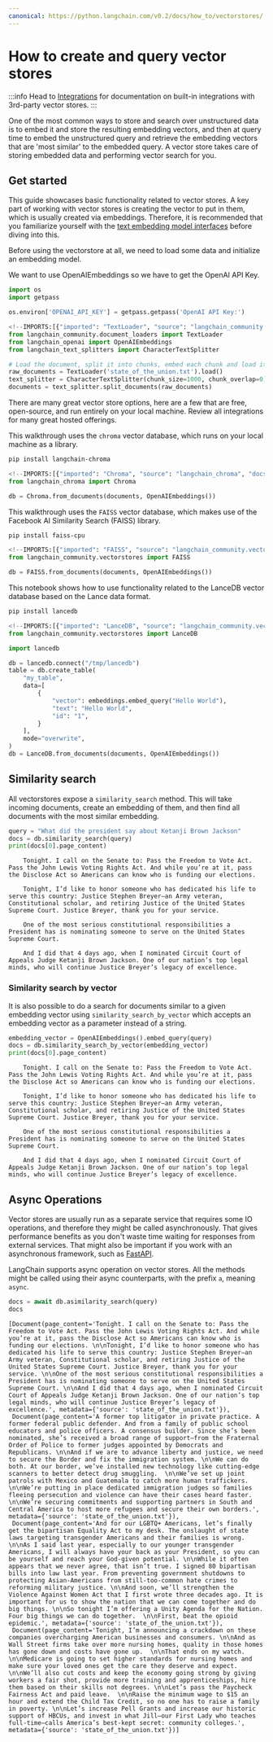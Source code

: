 ```yaml
---
canonical: https://python.langchain.com/v0.2/docs/how_to/vectorstores/
---
```


# How to create and query vector stores

:::info
Head to [Integrations](/docs/integrations/vectorstores/) for documentation on built-in integrations with 3rd-party vector stores.
:::

One of the most common ways to store and search over unstructured data is to embed it and store the resulting embedding
vectors, and then at query time to embed the unstructured query and retrieve the embedding vectors that are
'most similar' to the embedded query. A vector store takes care of storing embedded data and performing vector search
for you.

## Get started

This guide showcases basic functionality related to vector stores. A key part of working with vector stores is creating the vector to put in them,
which is usually created via embeddings. Therefore, it is recommended that you familiarize yourself with the [text embedding model interfaces](/docs/how_to/embed_text) before diving into this.

Before using the vectorstore at all, we need to load some data and initialize an embedding model.

We want to use OpenAIEmbeddings so we have to get the OpenAI API Key.

```python
import os
import getpass

os.environ['OPENAI_API_KEY'] = getpass.getpass('OpenAI API Key:')
```

```python
<!--IMPORTS:[{"imported": "TextLoader", "source": "langchain_community.document_loaders", "docs": "https://api.python.langchain.com/en/latest/document_loaders/langchain_community.document_loaders.text.TextLoader.html", "title": "How to create and query vector stores"}, {"imported": "OpenAIEmbeddings", "source": "langchain_openai", "docs": "https://api.python.langchain.com/en/latest/embeddings/langchain_openai.embeddings.base.OpenAIEmbeddings.html", "title": "How to create and query vector stores"}, {"imported": "CharacterTextSplitter", "source": "langchain_text_splitters", "docs": "https://api.python.langchain.com/en/latest/character/langchain_text_splitters.character.CharacterTextSplitter.html", "title": "How to create and query vector stores"}]-->
from langchain_community.document_loaders import TextLoader
from langchain_openai import OpenAIEmbeddings
from langchain_text_splitters import CharacterTextSplitter

# Load the document, split it into chunks, embed each chunk and load it into the vector store.
raw_documents = TextLoader('state_of_the_union.txt').load()
text_splitter = CharacterTextSplitter(chunk_size=1000, chunk_overlap=0)
documents = text_splitter.split_documents(raw_documents)
```


There are many great vector store options, here are a few that are free, open-source, and run entirely on your local machine. Review all integrations for many great hosted offerings.


<Tabs>
  <TabItem value="chroma" label="Chroma" default>

This walkthrough uses the `chroma` vector database, which runs on your local machine as a library.

```bash
pip install langchain-chroma
```

```python
<!--IMPORTS:[{"imported": "Chroma", "source": "langchain_chroma", "docs": "https://api.python.langchain.com/en/latest/vectorstores/langchain_chroma.vectorstores.Chroma.html", "title": "How to create and query vector stores"}]-->
from langchain_chroma import Chroma

db = Chroma.from_documents(documents, OpenAIEmbeddings())
```

  </TabItem>
  <TabItem value="faiss" label="FAISS">

This walkthrough uses the `FAISS` vector database, which makes use of the Facebook AI Similarity Search (FAISS) library.

```bash
pip install faiss-cpu
```

```python
<!--IMPORTS:[{"imported": "FAISS", "source": "langchain_community.vectorstores", "docs": "https://api.python.langchain.com/en/latest/vectorstores/langchain_community.vectorstores.faiss.FAISS.html", "title": "How to create and query vector stores"}]-->
from langchain_community.vectorstores import FAISS

db = FAISS.from_documents(documents, OpenAIEmbeddings())
```

  </TabItem>
  <TabItem value="lance" label="Lance">

This notebook shows how to use functionality related to the LanceDB vector database based on the Lance data format.

```bash
pip install lancedb
```

```python
<!--IMPORTS:[{"imported": "LanceDB", "source": "langchain_community.vectorstores", "docs": "https://api.python.langchain.com/en/latest/vectorstores/langchain_community.vectorstores.lancedb.LanceDB.html", "title": "How to create and query vector stores"}]-->
from langchain_community.vectorstores import LanceDB

import lancedb

db = lancedb.connect("/tmp/lancedb")
table = db.create_table(
    "my_table",
    data=[
        {
            "vector": embeddings.embed_query("Hello World"),
            "text": "Hello World",
            "id": "1",
        }
    ],
    mode="overwrite",
)
db = LanceDB.from_documents(documents, OpenAIEmbeddings())
```

  </TabItem>
</Tabs>


## Similarity search

All vectorstores expose a `similarity_search` method.
This will take incoming documents, create an embedding of them, and then find all documents with the most similar embedding.

```python
query = "What did the president say about Ketanji Brown Jackson"
docs = db.similarity_search(query)
print(docs[0].page_content)
```

<CodeOutputBlock lang="python">

```
    Tonight. I call on the Senate to: Pass the Freedom to Vote Act. Pass the John Lewis Voting Rights Act. And while you’re at it, pass the Disclose Act so Americans can know who is funding our elections.

    Tonight, I’d like to honor someone who has dedicated his life to serve this country: Justice Stephen Breyer—an Army veteran, Constitutional scholar, and retiring Justice of the United States Supreme Court. Justice Breyer, thank you for your service.

    One of the most serious constitutional responsibilities a President has is nominating someone to serve on the United States Supreme Court.

    And I did that 4 days ago, when I nominated Circuit Court of Appeals Judge Ketanji Brown Jackson. One of our nation’s top legal minds, who will continue Justice Breyer’s legacy of excellence.
```

</CodeOutputBlock>

### Similarity search by vector

It is also possible to do a search for documents similar to a given embedding vector using `similarity_search_by_vector` which accepts an embedding vector as a parameter instead of a string.

```python
embedding_vector = OpenAIEmbeddings().embed_query(query)
docs = db.similarity_search_by_vector(embedding_vector)
print(docs[0].page_content)
```

<CodeOutputBlock lang="python">

```
    Tonight. I call on the Senate to: Pass the Freedom to Vote Act. Pass the John Lewis Voting Rights Act. And while you’re at it, pass the Disclose Act so Americans can know who is funding our elections.

    Tonight, I’d like to honor someone who has dedicated his life to serve this country: Justice Stephen Breyer—an Army veteran, Constitutional scholar, and retiring Justice of the United States Supreme Court. Justice Breyer, thank you for your service.

    One of the most serious constitutional responsibilities a President has is nominating someone to serve on the United States Supreme Court.

    And I did that 4 days ago, when I nominated Circuit Court of Appeals Judge Ketanji Brown Jackson. One of our nation’s top legal minds, who will continue Justice Breyer’s legacy of excellence.
```

</CodeOutputBlock>

## Async Operations


Vector stores are usually run as a separate service that requires some IO operations, and therefore they might be called asynchronously. That gives performance benefits as you don't waste time waiting for responses from external services. That might also be important if you work with an asynchronous framework, such as [FastAPI](https://fastapi.tiangolo.com/).

LangChain supports async operation on vector stores. All the methods might be called using their async counterparts, with the prefix `a`, meaning `async`.

```python
docs = await db.asimilarity_search(query)
docs
```

<CodeOutputBlock lang="python">

```
[Document(page_content='Tonight. I call on the Senate to: Pass the Freedom to Vote Act. Pass the John Lewis Voting Rights Act. And while you’re at it, pass the Disclose Act so Americans can know who is funding our elections. \n\nTonight, I’d like to honor someone who has dedicated his life to serve this country: Justice Stephen Breyer—an Army veteran, Constitutional scholar, and retiring Justice of the United States Supreme Court. Justice Breyer, thank you for your service. \n\nOne of the most serious constitutional responsibilities a President has is nominating someone to serve on the United States Supreme Court. \n\nAnd I did that 4 days ago, when I nominated Circuit Court of Appeals Judge Ketanji Brown Jackson. One of our nation’s top legal minds, who will continue Justice Breyer’s legacy of excellence.', metadata={'source': 'state_of_the_union.txt'}),
 Document(page_content='A former top litigator in private practice. A former federal public defender. And from a family of public school educators and police officers. A consensus builder. Since she’s been nominated, she’s received a broad range of support—from the Fraternal Order of Police to former judges appointed by Democrats and Republicans. \n\nAnd if we are to advance liberty and justice, we need to secure the Border and fix the immigration system. \n\nWe can do both. At our border, we’ve installed new technology like cutting-edge scanners to better detect drug smuggling.  \n\nWe’ve set up joint patrols with Mexico and Guatemala to catch more human traffickers.  \n\nWe’re putting in place dedicated immigration judges so families fleeing persecution and violence can have their cases heard faster. \n\nWe’re securing commitments and supporting partners in South and Central America to host more refugees and secure their own borders.', metadata={'source': 'state_of_the_union.txt'}),
 Document(page_content='And for our LGBTQ+ Americans, let’s finally get the bipartisan Equality Act to my desk. The onslaught of state laws targeting transgender Americans and their families is wrong. \n\nAs I said last year, especially to our younger transgender Americans, I will always have your back as your President, so you can be yourself and reach your God-given potential. \n\nWhile it often appears that we never agree, that isn’t true. I signed 80 bipartisan bills into law last year. From preventing government shutdowns to protecting Asian-Americans from still-too-common hate crimes to reforming military justice. \n\nAnd soon, we’ll strengthen the Violence Against Women Act that I first wrote three decades ago. It is important for us to show the nation that we can come together and do big things. \n\nSo tonight I’m offering a Unity Agenda for the Nation. Four big things we can do together.  \n\nFirst, beat the opioid epidemic.', metadata={'source': 'state_of_the_union.txt'}),
 Document(page_content='Tonight, I’m announcing a crackdown on these companies overcharging American businesses and consumers. \n\nAnd as Wall Street firms take over more nursing homes, quality in those homes has gone down and costs have gone up.  \n\nThat ends on my watch. \n\nMedicare is going to set higher standards for nursing homes and make sure your loved ones get the care they deserve and expect. \n\nWe’ll also cut costs and keep the economy going strong by giving workers a fair shot, provide more training and apprenticeships, hire them based on their skills not degrees. \n\nLet’s pass the Paycheck Fairness Act and paid leave.  \n\nRaise the minimum wage to $15 an hour and extend the Child Tax Credit, so no one has to raise a family in poverty. \n\nLet’s increase Pell Grants and increase our historic support of HBCUs, and invest in what Jill—our First Lady who teaches full-time—calls America’s best-kept secret: community colleges.', metadata={'source': 'state_of_the_union.txt'})]
```

</CodeOutputBlock>